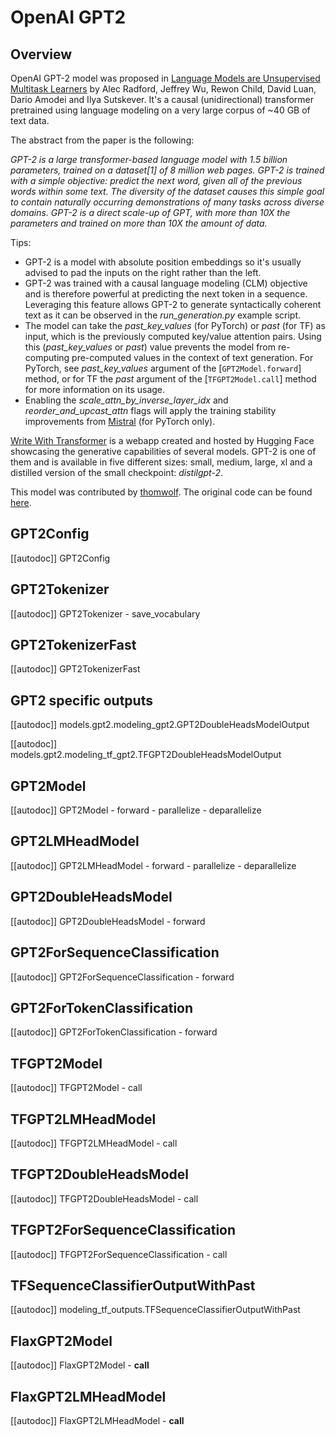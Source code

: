 <!--Copyright 2020 The HuggingFace Team. All rights reserved.

Licensed under the Apache License, Version 2.0 (the "License"); you may not use this file except in compliance with
the License. You may obtain a copy of the License at

http://www.apache.org/licenses/LICENSE-2.0

Unless required by applicable law or agreed to in writing, software distributed under the License is distributed on
an "AS IS" BASIS, WITHOUT WARRANTIES OR CONDITIONS OF ANY KIND, either express or implied. See the License for the
specific language governing permissions and limitations under the License.
-->

# OpenAI GPT2

## Overview

OpenAI GPT-2 model was proposed in [Language Models are Unsupervised Multitask Learners](https://cdn.openai.com/better-language-models/language_models_are_unsupervised_multitask_learners.pdf) by Alec
Radford, Jeffrey Wu, Rewon Child, David Luan, Dario Amodei and Ilya Sutskever. It's a causal (unidirectional)
transformer pretrained using language modeling on a very large corpus of ~40 GB of text data.

The abstract from the paper is the following:

*GPT-2 is a large transformer-based language model with 1.5 billion parameters, trained on a dataset[1] of 8 million
web pages. GPT-2 is trained with a simple objective: predict the next word, given all of the previous words within some
text. The diversity of the dataset causes this simple goal to contain naturally occurring demonstrations of many tasks
across diverse domains. GPT-2 is a direct scale-up of GPT, with more than 10X the parameters and trained on more than
10X the amount of data.*

Tips:

- GPT-2 is a model with absolute position embeddings so it's usually advised to pad the inputs on the right rather than
  the left.
- GPT-2 was trained with a causal language modeling (CLM) objective and is therefore powerful at predicting the next
  token in a sequence. Leveraging this feature allows GPT-2 to generate syntactically coherent text as it can be
  observed in the *run_generation.py* example script.
- The model can take the *past_key_values* (for PyTorch) or *past* (for TF) as input, which is the previously computed
  key/value attention pairs. Using this (*past_key_values* or *past*) value prevents the model from re-computing
  pre-computed values in the context of text generation. For PyTorch, see *past_key_values* argument of the
  [`GPT2Model.forward`] method, or for TF the *past* argument of the
  [`TFGPT2Model.call`] method for more information on its usage.
- Enabling the *scale_attn_by_inverse_layer_idx* and *reorder_and_upcast_attn* flags will apply the training stability
  improvements from [Mistral](https://github.com/stanford-crfm/mistral/) (for PyTorch only).

[Write With Transformer](https://transformer.huggingface.co/doc/gpt2-large) is a webapp created and hosted by
Hugging Face showcasing the generative capabilities of several models. GPT-2 is one of them and is available in five
different sizes: small, medium, large, xl and a distilled version of the small checkpoint: *distilgpt-2*.

This model was contributed by [thomwolf](https://huggingface.co/thomwolf). The original code can be found [here](https://openai.com/blog/better-language-models/).


## GPT2Config

[[autodoc]] GPT2Config

## GPT2Tokenizer

[[autodoc]] GPT2Tokenizer
    - save_vocabulary

## GPT2TokenizerFast

[[autodoc]] GPT2TokenizerFast

## GPT2 specific outputs

[[autodoc]] models.gpt2.modeling_gpt2.GPT2DoubleHeadsModelOutput

[[autodoc]] models.gpt2.modeling_tf_gpt2.TFGPT2DoubleHeadsModelOutput

## GPT2Model

[[autodoc]] GPT2Model
    - forward
    - parallelize
    - deparallelize

## GPT2LMHeadModel

[[autodoc]] GPT2LMHeadModel
    - forward
    - parallelize
    - deparallelize

## GPT2DoubleHeadsModel

[[autodoc]] GPT2DoubleHeadsModel
    - forward

## GPT2ForSequenceClassification

[[autodoc]] GPT2ForSequenceClassification
    - forward

## GPT2ForTokenClassification

[[autodoc]] GPT2ForTokenClassification
    - forward

## TFGPT2Model

[[autodoc]] TFGPT2Model
    - call

## TFGPT2LMHeadModel

[[autodoc]] TFGPT2LMHeadModel
    - call

## TFGPT2DoubleHeadsModel

[[autodoc]] TFGPT2DoubleHeadsModel
    - call

## TFGPT2ForSequenceClassification

[[autodoc]] TFGPT2ForSequenceClassification
    - call

## TFSequenceClassifierOutputWithPast

[[autodoc]] modeling_tf_outputs.TFSequenceClassifierOutputWithPast

## FlaxGPT2Model

[[autodoc]] FlaxGPT2Model
    - __call__

## FlaxGPT2LMHeadModel

[[autodoc]] FlaxGPT2LMHeadModel
    - __call__
